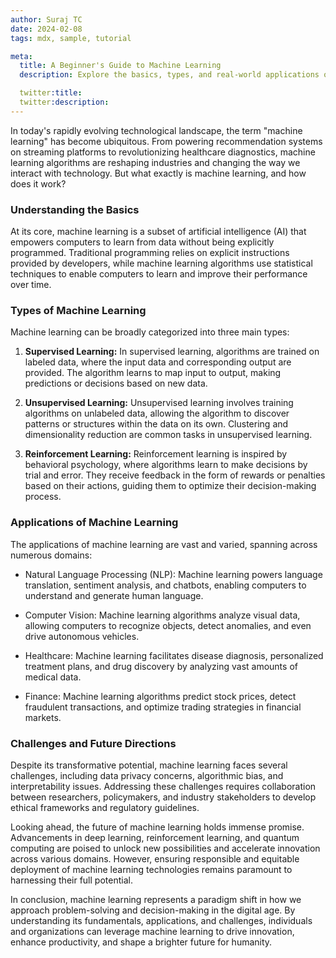 ```yaml
---
author: Suraj TC
date: 2024-02-08
tags: mdx, sample, tutorial

meta:
  title: A Beginner's Guide to Machine Learning
  description: Explore the basics, types, and real-world applications of machine learning in our concise guide. From healthcare to finance, discover how this transformative technology is reshaping industries. Learn about challenges and future directions for responsible deployment. Dive into the world of machine learning today.

  twitter:title:
  twitter:description:
---
```


[comment]: <![Alt Text](/images/image.png)>

In today's rapidly evolving technological landscape, the term "machine learning" has become ubiquitous. From powering recommendation systems on streaming platforms to revolutionizing healthcare diagnostics, machine learning algorithms are reshaping industries and changing the way we interact with technology. But what exactly is machine learning, and how does it work?

### Understanding the Basics

At its core, machine learning is a subset of artificial intelligence (AI) that empowers computers to learn from data without being explicitly programmed. Traditional programming relies on explicit instructions provided by developers, while machine learning algorithms use statistical techniques to enable computers to learn and improve their performance over time.

### Types of Machine Learning

Machine learning can be broadly categorized into three main types:

1. **Supervised Learning:** In supervised learning, algorithms are trained on labeled data, where the input data and corresponding output are provided. The algorithm learns to map input to output, making predictions or decisions based on new data.

2. **Unsupervised Learning:** Unsupervised learning involves training algorithms on unlabeled data, allowing the algorithm to discover patterns or structures within the data on its own. Clustering and dimensionality reduction are common tasks in unsupervised learning.

3. **Reinforcement Learning:** Reinforcement learning is inspired by behavioral psychology, where algorithms learn to make decisions by trial and error. They receive feedback in the form of rewards or penalties based on their actions, guiding them to optimize their decision-making process.

### Applications of Machine Learning

The applications of machine learning are vast and varied, spanning across numerous domains:

- Natural Language Processing (NLP): Machine learning powers language translation, sentiment analysis, and chatbots, enabling computers to understand and generate human language.

- Computer Vision: Machine learning algorithms analyze visual data, allowing computers to recognize objects, detect anomalies, and even drive autonomous vehicles.

- Healthcare: Machine learning facilitates disease diagnosis, personalized treatment plans, and drug discovery by analyzing vast amounts of medical data.

- Finance: Machine learning algorithms predict stock prices, detect fraudulent transactions, and optimize trading strategies in financial markets.

### Challenges and Future Directions

Despite its transformative potential, machine learning faces several challenges, including data privacy concerns, algorithmic bias, and interpretability issues. Addressing these challenges requires collaboration between researchers, policymakers, and industry stakeholders to develop ethical frameworks and regulatory guidelines.

Looking ahead, the future of machine learning holds immense promise. Advancements in deep learning, reinforcement learning, and quantum computing are poised to unlock new possibilities and accelerate innovation across various domains. However, ensuring responsible and equitable deployment of machine learning technologies remains paramount to harnessing their full potential.

In conclusion, machine learning represents a paradigm shift in how we approach problem-solving and decision-making in the digital age. By understanding its fundamentals, applications, and challenges, individuals and organizations can leverage machine learning to drive innovation, enhance productivity, and shape a brighter future for humanity.
